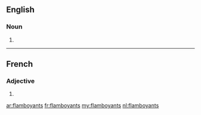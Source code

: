 ==English==

===Noun===
{{head|en|plural}}

# {{plural of|flamboyant|lang=en}}

----

==French==

===Adjective===
{{fr-adj-form}} {{g|m-p}}

# {{masculine plural of|flamboyant|lang=fr}}

[[ar:flamboyants]]
[[fr:flamboyants]]
[[my:flamboyants]]
[[nl:flamboyants]]
